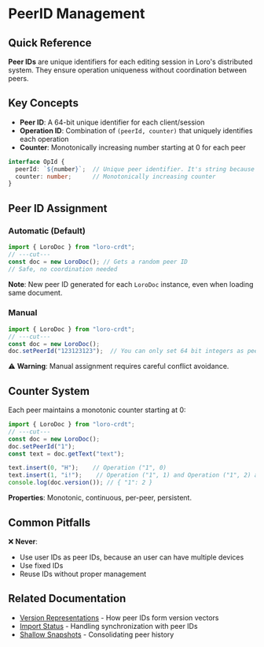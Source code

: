 # PeerID Management

## Quick Reference

**Peer IDs** are unique identifiers for each editing session in Loro's distributed system. They ensure operation uniqueness without coordination between peers.

## Key Concepts

- **Peer ID**: A 64-bit unique identifier for each client/session
- **Operation ID**: Combination of `(peerId, counter)` that uniquely identifies each operation
- **Counter**: Monotonically increasing number starting at 0 for each peer

```ts
interface OpId {
  peerId: `${number}`;  // Unique peer identifier. It's string because 64bit integers are not supported in JS.
  counter: number;      // Monotonically increasing counter
}
```

## Peer ID Assignment

### Automatic (Default)

```ts twoslash
import { LoroDoc } from "loro-crdt";
// ---cut---
const doc = new LoroDoc(); // Gets a random peer ID
// Safe, no coordination needed
```

**Note**: New peer ID generated for each `LoroDoc` instance, even when loading same document.

### Manual

```ts twoslash
import { LoroDoc } from "loro-crdt";
// ---cut---
const doc = new LoroDoc();
doc.setPeerId("123123123");  // You can only set 64 bit integers as peer IDs
```

⚠️ **Warning**: Manual assignment requires careful conflict avoidance.

## Counter System

Each peer maintains a monotonic counter starting at 0:

```ts twoslash
import { LoroDoc } from "loro-crdt";
// ---cut---
const doc = new LoroDoc();
doc.setPeerId("1");
const text = doc.getText("text");

text.insert(0, "H");    // Operation ("1", 0)
text.insert(1, "i!");    // Operation ("1", 1) and Operation ("1", 2) are created
console.log(doc.version()); // { "1": 2 }
```

**Properties**: Monotonic, continuous, per-peer, persistent.

## Common Pitfalls

❌ **Never**:
- Use user IDs as peer IDs, because an user can have multiple devices
- Use fixed IDs
- Reuse IDs without proper management

## Related Documentation

- [Version Representations](./version_representations) - How peer IDs form version vectors
- [Import Status](./import_status) - Handling synchronization with peer IDs
- [Shallow Snapshots](./shallow_snapshots) - Consolidating peer history
